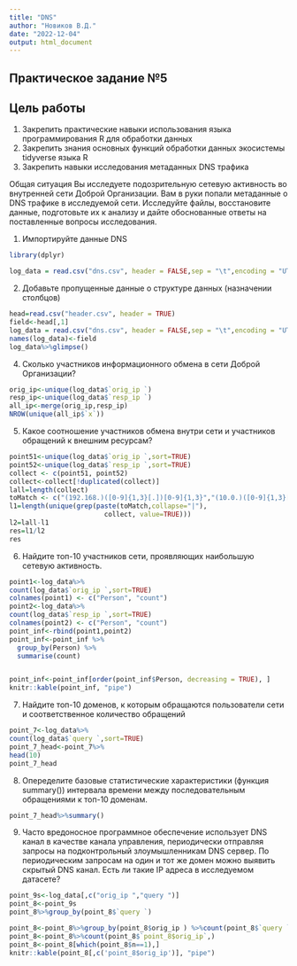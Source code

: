 ---
title: "DNS"
author: "Новиков В.Д."
date: "2022-12-04"
output: html_document
---

## Практическое задание №5
## Цель работы
 1. Закрепить практические навыки использования языка программирования R для обработки данных
 2. Закрепить знания основных функций обработки данных экосистемы tidyverse языка R
 3. Закрепить навыки исследования метаданных DNS трафика


Общая ситуация
Вы исследуете подозрительную сетевую активность во внутренней сети Доброй Организации. Вам в руки попали метаданные о DNS трафике в исследуемой сети. Исследуйте файлы, восстановите данные, подготовьте их к анализу и дайте обоснованные ответы на поставленные вопросы исследования.

1. Импортируйте данные DNS
```{r}
library(dplyr)

log_data = read.csv("dns.csv", header = FALSE,sep = "\t",encoding = "UTF-8")
```


2. Добавьте пропущенные данные о структуре данных (назначении столбцов)
```{r}
head=read.csv("header.csv", header = TRUE)
field<-head[,1]
log_data = read.csv("dns.csv", header = FALSE,sep = "\t",encoding = "UTF-8")
names(log_data)<-field
log_data%>%glimpse()
```



4. Сколько участников информационного обмена в сети Доброй Организации?

```{r }
orig_ip<-unique(log_data$`orig_ip `)
resp_ip<-unique(log_data$`resp_ip `)
all_ip<-merge(orig_ip,resp_ip)
NROW(unique(all_ip$`x`))
```

5. Какое соотношение участников обмена внутри сети и участников обращений к внешним ресурсам?
```{r}
point51<-unique(log_data$`orig_ip `,sort=TRUE)
point52<-unique(log_data$`resp_ip `,sort=TRUE)
collect <- c(point51, point52)
collect<-collect[!duplicated(collect)]
lall=length(collect)
toMatch <- c("(192.168.)([0-9]{1,3}[.])[0-9]{1,3}","(10.0.)([0-9]{1,3}[.])[0-9]{1,3}","(100.64.)([0-9]{1,3}[.])[0-9]{1,3}","(172.16.)([0-9]{1,3}[.])[0-9]{1,3}")
l1=length(unique(grep(paste(toMatch,collapse="|"), 
                        collect, value=TRUE)))
l2=lall-l1
res=l1/l2
res
```

6. Найдите топ-10 участников сети, проявляющих наибольшую сетевую активность.
```{r}
point1<-log_data%>%
count(log_data$`orig_ip `,sort=TRUE)
colnames(point1) <- c("Person", "count")
point2<-log_data%>%
count(log_data$`resp_ip `,sort=TRUE)
colnames(point2) <- c("Person", "count")
point_inf<-rbind(point1,point2)
point_inf<-point_inf %>%
  group_by(Person) %>%
  summarise(count)


point_inf<-point_inf[order(point_inf$Person, decreasing = TRUE), ]   
knitr::kable(point_inf, "pipe")
```


7. Найдите топ-10 доменов, к которым обращаются пользователи сети и соответственное количество обращений

```{r}
point_7<-log_data%>%
count(log_data$`query `,sort=TRUE)
point_7_head<-point_7%>%
head(10)
point_7_head
```

8. Опеределите базовые статистические характеристики (функция summary()) интервала времени между последовательным обращениями к топ-10 доменам.
```{r}
point_7_head%>%summary()
```

9. Часто вредоносное программное обеспечение использует DNS канал в качестве канала управления, периодически отправляя запросы на подконтрольный злоумышленникам DNS сервер. По периодическим запросам на один и тот же домен можно выявить скрытый DNS канал. Есть ли такие IP адреса в исследуемом датасете?
```{r}
point_9s<-log_data[,c("orig_ip ","query ")]
point_8<-point_9s
point_8%>%group_by(point_8$`query `)
```

```{r}
point_8<-point_8%>%group_by(point_8$orig_ip ) %>%count(point_8$`query `,sort=TRUE)
point_8<-point_8%>%count(point_8$`point_8$orig_ip`,)
point_8<-point_8[which(point_8$n==1),]
knitr::kable(point_8[,c('point_8$orig_ip')], "pipe")
```




















